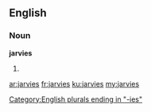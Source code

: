 ==English==

===Noun===
'''jarvies'''

# {{plural of|jarvey}}

[[Category:English plurals ending in "-ies"]]

[[ar:jarvies]]
[[fr:jarvies]]
[[ku:jarvies]]
[[my:jarvies]]